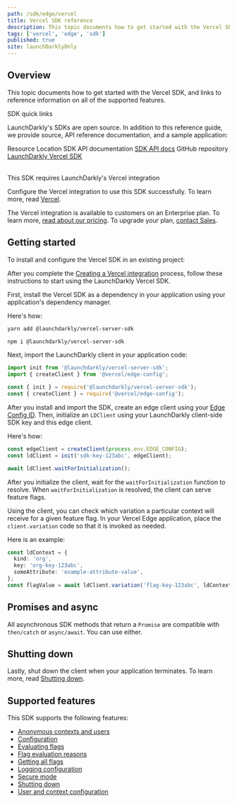 ```yaml
---
path: /sdk/edge/vercel
title: Vercel SDK reference
description: This topic documents how to get started with the Vercel SDK, and links to reference information on all of the supported features.
tags: ['vercel', 'edge', 'sdk']
published: true
site: launchDarklyOnly
---
```


## Overview

This topic documents how to get started with the Vercel SDK, and links to reference information on all of the supported features.

<Callout intent="primary">
<CalloutTitle>SDK quick links</CalloutTitle>
<CalloutDescription>

LaunchDarkly's SDKs are open source. In addition to this reference guide, we provide source, API reference documentation, and a sample application:

<Table>
  <TableHeader>
    <TableHeadCell>Resource</TableHeadCell>
    <TableHeadCell>Location</TableHeadCell>
  </TableHeader>
  <TableBody>
    <TableRow>
      <TableCell>SDK API documentation</TableCell>
      <TableCell>
        <a href="https://launchdarkly.github.io/js-core/packages/sdk/vercel/docs/">SDK API docs</a>
      </TableCell>
    </TableRow>
    <TableRow>
      <TableCell>GitHub repository</TableCell>
      <TableCell>
        <a href="https://github.com/launchdarkly/js-core/tree/main/packages/sdk/vercel">LaunchDarkly Vercel SDK</a>
      </TableCell>
    </TableRow>
  </TableBody>
</Table>

</CalloutDescription>
</Callout>

<Callout intent="info">
  <CalloutTitle>This SDK requires LaunchDarkly's Vercel integration</CalloutTitle>
  <CalloutDescription>

Configure the Vercel integration to use this SDK successfully. To learn more, read [Vercel](/integrations/vercel).

The Vercel integration is available to customers on an Enterprise plan. To learn more, [read about our pricing](https://launchdarkly.com/pricing/). To upgrade your plan, [contact Sales](https://launchdarkly.com/contact-sales/).

  </CalloutDescription>
</Callout>

## Getting started

To install and configure the Vercel SDK in an existing project:

After you complete the [Creating a Vercel integration](/integrations/vercel#creating-a-vercel-integration) process, follow these instructions to start using the LaunchDarkly Vercel SDK.

First, install the Vercel SDK as a dependency in your application using your application's dependency manager.

Here's how:

<CodeSample>
<CSTab label="yarn">

```bash
yarn add @launchdarkly/vercel-server-sdk
```

</CSTab>
<CSTab label="npm">

```bash
npm i @launchdarkly/vercel-server-sdk
```

</CSTab>
</CodeSample>

Next, import the LaunchDarkly client in your application code:

<CodeSample>
<CSTab label="TypeScript/JavaScript ES6">

```ts
import init from '@launchdarkly/vercel-server-sdk';
import { createClient } from '@vercel/edge-config';
```

</CSTab>
<CSTab label="JavaScript CJS">

```js
const { init } = require('@launchdarkly/vercel-server-sdk');
const { createClient } = require('@vercel/edge-config');
```

</CSTab>

</CodeSample>

After you install and import the SDK, create an edge client using your [Edge Config ID](https://vercel.com/docs/storage/edge-config). Then, initialize an `LDClient` using your LaunchDarkly client-side SDK key and this edge client.

Here's how:

<CodeSample>
<CSTab label="TypeScript">

```js
const edgeClient = createClient(process.env.EDGE_CONFIG);
const ldClient = init('sdk-key-123abc', edgeClient);

await ldClient.waitForInitialization();
```

</CSTab>
</CodeSample>

After you initialize the client, wait for the `waitForInitialization` function to resolve. When `waitForInitialization` is resolved, the client can serve feature flags.

Using the client, you can check which variation a particular context will receive for a given feature flag. In your Vercel Edge application, place the `client.variation` code so that it is invoked as needed.

Here is an example:

<CodeSample>
<CSTab label="TypeScript">

```typescript
const ldContext = {
  kind: 'org',
  key: 'org-key-123abc',
  someAttribute: 'example-attribute-value',
};
const flagValue = await ldClient.variation('flag-key-123abc', ldContext, true);
```

</CSTab>
</CodeSample>

## Promises and async

All asynchronous SDK methods that return a `Promise` are compatible with `then/catch` or `async/await`. You can use either.

## Shutting down

Lastly, shut down the client when your application terminates. To learn more, read [Shutting down](/sdk/features/shutdown#vercel).

## Supported features

This SDK supports the following features:

- [Anonymous contexts and users](/sdk/features/anonymous#vercel)
- [Configuration](/sdk/features/config#vercel)
- [Evaluating flags](/sdk/features/evaluating#vercel)
- [Flag evaluation reasons](/sdk/features/evaluation-reasons#vercel)
- [Getting all flags](/sdk/features/all-flags#vercel)
- [Logging configuration](/sdk/features/logging#vercel)
- [Secure mode](/sdk/features/secure-mode#vercel)
- [Shutting down](/sdk/features/shutdown#vercel)
- [User and context configuration](/sdk/features/user-context-config#vercel)

